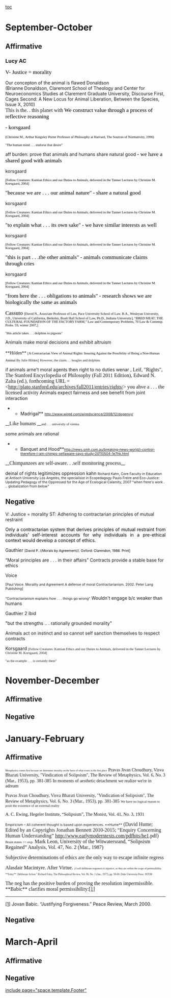 [[toc]]
=September-October= 

==Affirmative== 

===Lucy AC=== 

<span style="color: black; font-family: Times; font-size: 13pt;">V- Justice = morality</span>

Our concepton of the animal is flawed
Donaldson
<span style="display: block; text-align: left;"><span style="display: block; text-align: left;">(Brianne Donaldson, Claremont School of Theology and Center for Neuroeconomics Studies at Clarement Graduate University, Discourse First, Cages Second: A New Locus for Animal Liberation, Between the Species, Issue X, 2010)</span></span>
<span style="font-family: 'Times New Roman'; font-size: 12pt;">This is the. . this planet with</span>
<span style="color: black; font-family: Times; font-size: 13pt;"> We construct value through a process of reflective reasoning</span>

<span style="color: black; font-family: Times; font-size: 13pt;">- korsgaard</span>

<span style="color: black; font-family: Times; font-size: 8pt;">(Christine M., Arthur Kingsley Porter Professor of Philosophy at Harvard, The Sources of Normativity, 1996)</span>

<span style="color: black; font-family: Times; font-size: 8pt;">"The human mind . . . endorse that desire"</span>

aff burden: prove that animals and humans share natural good
<span style="color: black; font-family: Times; font-size: 13pt;">- we have a shared good with animals</span>

korsgaard

<span style="color: black; font-family: Times; font-size: 8pt;">[Fellow Creatures: Kantian Ethics and our Duties to Animals, delivered in the Tanner Lectures by Christine M. Korsgaard, 2004]</span>

<span style="color: black; font-family: Times; font-size: 13pt;">"because we are . . . our animal nature"</span>
<span style="color: black; font-family: Times; font-size: 13pt;">- share a natural good</span>

korsgaard

<span style="color: black; font-family: Times; font-size: 8pt;">[Fellow Creatures: Kantian Ethics and our Duties to Animals, delivered in the Tanner Lectures by Christine M. Korsgaard, 2004]</span>

<span style="color: black; font-family: Times; font-size: 13pt;">"to explain what . . . its own sake"</span>
<span style="color: black; font-family: Times; font-size: 13pt;">- we have similar interests as well</span>

korsgaard

<span style="color: black; font-family: Times; font-size: 8pt;">[Fellow Creatures: Kantian Ethics and our Duties to Animals, delivered in the Tanner Lectures by Christine M. Korsgaard, 2004]</span>

<span style="color: black; font-family: Times; font-size: 13pt;">"this is part . . .the other animals"</span>
<span style="color: black; font-family: Times; font-size: 13pt;">- animals communicate claims through cries</span>

korsgaard

<span style="color: black; font-family: Times; font-size: 8pt;">[Fellow Creatures: Kantian Ethics and our Duties to Animals, delivered in the Tanner Lectures by Christine M. Korsgaard, 2004]</span>

<span style="color: black; font-family: Times; font-size: 13pt;">"from here the . . . obligations to animals"</span>
<span style="color: black; font-family: Times; font-size: 13pt;">- research shows we are biologically the same as animals</span>

<span style="color: black; font-family: Times; font-size: 13pt;">Cassuto </span><span style="color: black; font-family: Times; font-size: 8pt;">[David N., Associate Professor of Law, Pace University School of Law. B.A., Wesleyan University, J.D., University of California, Berkeley, Boalt Hall School of Law, Ph.D., Indiana University], “BRED MEAT: THE CULTURAL FOUNDATION OF THE FACTORY FARM,” Law and Contemporary Problems, 70 Law & Contemp. Probs. 59, winter 2007,]</span>

<span style="color: black; font-family: Times; font-size: 8pt;">"this article takes . . . dolphins to pigeons"</span>


Animals make moral decisions and exhibit altruism

<span style="font-family: 'Times New Roman'; line-height: 24px;">**Hilden** </span>
<span style="font-family: 'Times New Roman'; font-size: 8pt;">[</span><span style="color: black; font-family: 'Times New Roman'; font-size: 8pt;">A Contractarian View of Animal Rights: Insuring Against the Possibility of Being a Non-Human Animal </span><span style="font-family: 'Times New Roman'; font-size: 8pt;">By Julie Hilden]</span>
<span style="font-family: 'Times New Roman'; font-size: 8pt;"> However, the claim. . . beagles and dolphins</span>

if animals arne't moral agents then right to no duties
wenar
<span style="font-family: 'Times New Roman'; font-size: 12pt;">, Leif, "Rights", The Stanford Encyclopedia of Philosophy (Fall 2011 Edition), Edward N. Zalta (ed.), forthcoming URL = <http://plato.stanford.edu/archives/fall2011/entries/rights/> </span>
<span style="font-family: 'Times New Roman'; font-size: 12pt;">you ahve a . . . the licensed activity</span>
Animals expect fairness and see benefit from joint interaction

**Madrigal** <span style="font-size: 8pt;">http://www.wired.com/wiredscience/2008/12/dogenvy/</span>

__<span style="font-family: 'Times New Roman'; font-size: 12pt;">Like humans </span>__<span style="font-family: 'Times New Roman'; font-size: 8pt;">and . . . university of vienna</span>

some animals are rational
**Banquet and Hood**<span style="font-size: 8pt;">[[http://news.smh.com.au/breaking-news-world/i-control-therefore-i-am-chimps-selfaware-says-study-20110504-1e7hk.html]]</span>
__<span style="font-family: 'Times New Roman'; font-size: 12pt;">Chimpanzees are self-aware. . .self monitoring process</span>__

deinal of rights legitimizes oppression
kahn
<span style="font-size: 8pt;">Richard Kahn, Core Faculty in Education at Antioch University Los Angeles, the specialisist in Ecopedagogy Paulo Freire and Eco-Justice: Updating Pedagogy of the Oppressed for the Age of Ecological Calamity, 2007 "when frere's work . .. globalization from below"</span>


==Negative== 

V: Justice = morality
ST: Adhering to contractarian principles of mutual restraint

<span style="display: block; text-align: justify;"><span style="color: black;">Only a contractarian system that derives principles of mutual restraint from individuals’ self-interest accounts for why individuals in a pre-ethical context would develop a concept of ethics.</span></span>

Gauthier <span style="color: black; font-size: 8pt;">[David P. //Morals by Agreement//. Oxford: Clarendon, 1986. Print]</span>

“Moral principles are . . . in their affairs”
Contracts provide a stable base for ethics

Voice

<span style="font-size: 8pt;">[Paul Voice. Morality and Agreement A defense of moral Contractarianism. 2002. Peter Lang Publishing]</span>

<span style="font-size: 8pt;">“Contractarianism explains how . . . things go wrong”</span>
Wouldn't engage b/c weaker than humans

Gauthier 2 ibid

"but the strengths .. . rationally grounded morality"

Animals act on instinct and so cannot self sanction themselves to respect contracts

Korsgaard <span style="font-family: 'Times New Roman'; font-size: 8pt;">[Fellow Creatures: Kantian Ethics and our Duties to Animals, delivered in the Tanner Lectures by Christine M. Korsgaard, 2004]</span>

<span style="font-family: 'Times New Roman'; font-size: 8pt;">"as the example . . . is certainly there"</span>

=November-December= 

==Affirmative== 

==Negative== 
=January-February= 

==Affirmative== 
<span style="font-family: 'Times New Roman'; font-size: 6pt;">Metaphysics comes first because we determine morality on the basis of what exists in the first place</span>
<span style="font-family: 'Times New Roman';">Pravas Jivan Choudhury, Visva Bharati University, "Vindication of Solipsism", The Review of Metaphysics, Vol. 6, No. 3 (Mar., 1953), pp. 381-385</span>
<span style="font-family: 'Times New Roman';">In moments of aesthetic detachment we realize we're in adream</span>

<span style="font-family: 'Times New Roman';">Pravas Jivan Choudhury, Visva Bharati University, "Vindication of Solipsism", The Review of Metaphysics, Vol. 6, No. 3 (Mar., 1953), pp. 381-385</span>
<span style="font-family: 'Times New Roman'; font-size: 8pt;">We have no logical reason to posit the existence of an external reality</span>

<span style="font-family: 'Times New Roman';">A. C. Ewing, Hegeler Institute, “Solipsism”, The Monist, Vol. 41, No. 3, 1931</span>


<span style="font-size: 8pt;">Empiricism – </span><span style="color: #222222; font-size: 8pt;">All coherent thought is based upon experiences. </span><span style="font-size: 8pt;">**<span style="color: #222222;">Hume</span>**</span>
<span style="color: #222222; font-family: 'Times New Roman'; font-size: 12pt;">(David Hume; Edited by an Copyrights Jonathan Bennett 2010-2015; “Enquiry Concerning Human Understanding</span><span style="font-family: 'Times New Roman'; font-size: 12pt;">” http://www.earlymoderntexts.com/pdfbits/he1</span><span style="color: #222222; font-family: 'Times New Roman'; font-size: 12pt;">.pdf)</span>
<span style="font-family: 'Times New Roman'; font-size: 11px; line-height: 16px;">Brain states >> exp.</span>
<span style="font-family: 'Times New Roman'; font-size: 12pt;">Mark Leon, University of the Witwatersrand, “Solipsism Regained” Analysis, Vol. 47, No. 2 (Mar., 1987)</span>

<span style="font-family: 'Times New Roman'; font-size: 12pt;">Subjective determinations of ethics are the only way to escape infinite regress </span>

<span style="font-family: 'Times New Roman'; font-size: 12pt;">Alasdair Macintyre. After Virtue.</span>
<span style="font-family: 'Times New Roman'; font-size: 6pt;">) I will deliberate responses to injustice, so they are within the scope of permissibility. **Foley**</span>
<span style="font-family: 'Times New Roman'; font-size: 6pt;">Deliberate Action.” Richard Foley. The Philosophical Review, Vol. 86, No. 1 (Jan., 1977), pp. 58-69. Duke University Press. JSTOR</span>


<span style="font-family: 'Times New Roman'; font-size: 12pt;">The neg has the positive burden of proving the resolution impermissible. **Babic** clarifies moral permissibility</span><span class="LDUnderline" style="font-family: 'Times New Roman'; font-size: 12pt;">:</span><span style="font-family: 'Times New Roman'; font-size: 12pt;">[[home#_ftn1|[1]]]</span>


----
[[home#_ftnref|[1]]] Jovan Babic. “Justifying Forgiveness.” Peace Review, March 2000.













==Negative== 
=March-April= 

==Affirmative== 

==Negative== 
[[include page="space.template.Footer"]]